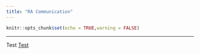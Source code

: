 ```yaml
---
title: "RA Communication"
---
```


```r
knitr::opts_chunk$set(echo = TRUE,warning = FALSE)
```
<style>
body {
text-align: justify}
</style>


***


Test [Test](data/reports/finished/20200415_Costa_Rica.html)
